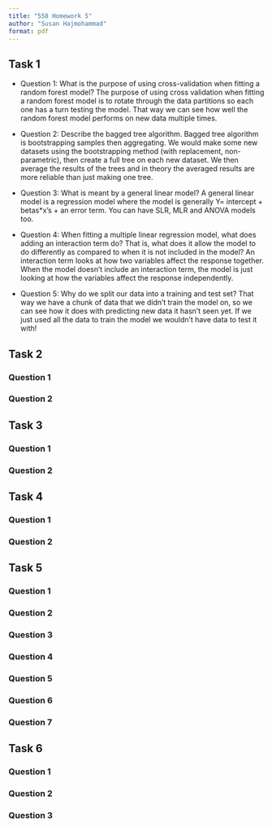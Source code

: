 ```yaml
---
title: "558 Homework 5"
author: "Susan Hajmohammad"
format: pdf
---
```


## Task 1

-   Question 1: What is the purpose of using cross-validation when fitting a random forest model?
  The purpose of using cross validation when fitting a random forest model is to rotate through the data partitions so each one has a turn testing the model.  That way we can see how well the random forest model performs on new data multiple times.  

-   Question 2: Describe the bagged tree algorithm.
  Bagged tree algorithm is bootstrapping samples then aggregating.  We would make some new datasets using the bootstrapping method (with replacement, non-parametric), then create a full tree on each new dataset.  We then average the results of the trees and in theory the averaged results are more reliable than just making one tree. 

-   Question 3: What is meant by a general linear model?
A general linear model is a regression model where the model is generally Y= intercept + betas*x's + an error term.  You can have SLR, MLR and ANOVA models too. 

-   Question 4: When fitting a multiple linear regression model, what does adding an interaction term
do? That is, what does it allow the model to do differently as compared to when it is
not included in the model?
  An interaction term looks at how two variables affect the response together. When the model doesn't include an interaction term, the model is just looking at how the variables affect the response independently.  

-   Question 5: Why do we split our data into a training and test set?
  That way we have a chunk of data that we didn't train the model on, so we can see how it does with predicting new data it hasn't seen yet.  If we just used all the data to train the model we wouldn't have data to test it with!

## Task 2

### Question 1

### Question 2

## Task 3

### Question 1

### Question 2

## Task 4

### Question 1

### Question 2

## Task 5

### Question 1

### Question 2

### Question 3

### Question 4

### Question 5

### Question 6

### Question 7

## Task 6

### Question 1

### Question 2

### Question 3

